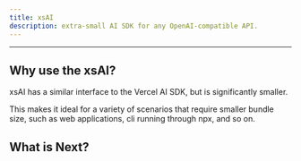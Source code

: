 ```yaml
---
title: xsAI
description: extra-small AI SDK for any OpenAI-compatible API.
---
```


---

## Why use the xsAI?

xsAI has a similar interface to the Vercel AI SDK, but is significantly smaller.

This makes it ideal for a variety of scenarios that require smaller bundle size, such as web applications, cli running through npx, and so on.

## What is Next?

<Cards>
  <Card title="Learn more about Next.js" href="https://nextjs.org/docs" />
  <Card title="Learn more about Fumadocs" href="https://fumadocs.vercel.app" />
</Cards>
